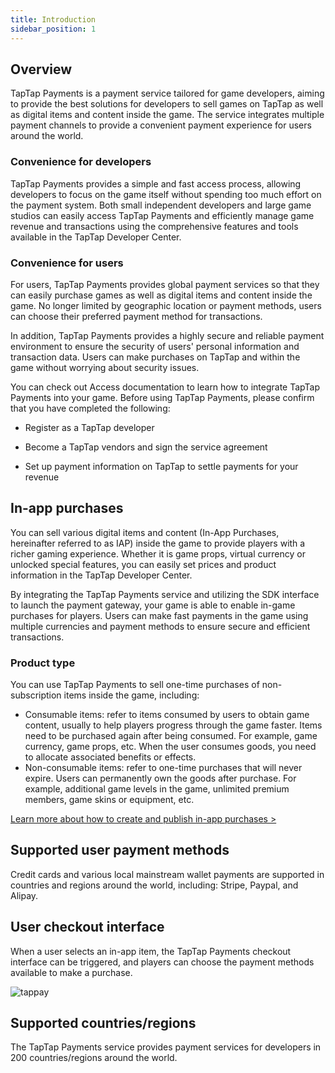 ```yaml
---
title: Introduction
sidebar_position: 1
---
```


<head>
  <meta name="robots" content="noindex" />
</head>

## Overview

TapTap Payments is a payment service tailored for game developers, aiming to provide the best solutions for developers to sell games on TapTap as well as digital items and content inside the game. The service integrates multiple payment channels to provide a convenient payment experience for users around the world.


### Convenience for developers

TapTap Payments provides a simple and fast access process, allowing developers to focus on the game itself without spending too much effort on the payment system. Both small independent developers and large game studios can easily access TapTap Payments and efficiently manage game revenue and transactions using the comprehensive features and tools available in the TapTap Developer Center.


### Convenience for users

For users, TapTap Payments provides global payment services so that they can easily purchase games as well as digital items and content inside the game. No longer limited by geographic location or payment methods, users can choose their preferred payment method for transactions.


In addition, TapTap Payments provides a highly secure and reliable payment environment to ensure the security of users' personal information and transaction data. Users can make purchases on TapTap and within the game without worrying about security issues.


You can check out Access documentation to learn how to integrate TapTap Payments into your game. Before using TapTap Payments, please confirm that you have completed the following:

* Register as a TapTap developer

* Become a TapTap vendors and sign the service agreement

* Set up payment information on TapTap to settle payments for your revenue 

 

## In-app purchases

You can sell various digital items and content (In-App Purchases, hereinafter referred to as IAP) inside the game to provide players with a richer gaming experience. Whether it is game props, virtual currency or unlocked special features, you can easily set prices and product information in the TapTap Developer Center.


By integrating the TapTap Payments service and utilizing the SDK interface to launch the payment gateway, your game is able to enable in-game purchases for players. Users can make fast payments in the game using multiple currencies and payment methods to ensure secure and efficient transactions.


### Product type

You can use TapTap Payments to sell one-time purchases of non-subscription items inside the game, including:

* Consumable items: refer to items consumed by users to obtain game content, usually to help players progress through the game faster. Items need to be purchased again after being consumed. For example, game currency, game props, etc. When the user consumes goods, you need to allocate associated benefits or effects.
* Non-consumable items: refer to one-time purchases that will never expire. Users can permanently own the goods after purchase. For example, additional game levels in the game, unlimited premium members, game skins or equipment, etc.

[Learn more about how to create and publish in-app purchases >](./../features/tds-tappay-commodity-management/#创建游戏内商品)

 

## Supported user payment methods 

Credit cards and various local mainstream wallet payments are supported in countries and regions around the world, including: Stripe, Paypal, and Alipay.

 

## User checkout interface

When a user selects an in-app item, the TapTap Payments checkout interface can be triggered, and players can choose the payment methods available to make a purchase. 

 ![tappay](https://capacity-files.lcfile.com/jEGfLcgubAdCzXKQewF7cYEWJaYdstRE/tds-tappay-introduce.png)

## Supported countries/regions

The TapTap Payments service provides payment services for developers in 200 countries/regions around the world. 
